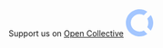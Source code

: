 
<Meta title="👋 Welcome"/>

<WelcomeReactUploady/>

<div style={{ display: "flex", alignItems: "center", gap: "10px", flexDirection: "column"}}>
        Support us on <a style={{ fontWeight: "bold"}} href="https://opencollective.com/react-uploady" target="_blank" rel="noopener">Open Collective</a>
        <a style={{ fontWeight: "bold"}} href="https://opencollective.com/react-uploady" target="_blank" rel="noopener">
            <svg width="48px" height="48px" role="img" viewBox="0 0 24 24" xmlns="http://www.w3.org/2000/svg">
                <title>Open Collective</title>
                <path fill="rgb(163, 198, 255)" d="M12 0C5.373 0 0 5.373 0 12s5.373 12 12 12c2.54 0 4.894-.79 6.834-2.135l-3.107-3.109a7.715 7.715 0 1 1 0-13.512l3.107-3.109A11.943 11.943 0 0 0 12 0zm9.865 5.166l-3.109 3.107A7.67 7.67 0 0 1 19.715 12a7.682 7.682 0 0 1-.959 3.727l3.109 3.107A11.943 11.943 0 0 0 24 12c0-2.54-.79-4.894-2.135-6.834z"/>
            </svg>
        </a>
</div>
